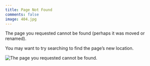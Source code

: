 ```yaml
---
title: Page Not Found
comments: false
image: 404.jpg
---
```


The page you requested cannot be found (perhaps it was moved or renamed).

You may want to try searching to find the page's new location.


![The page you requested cannot be found](404.jpg).